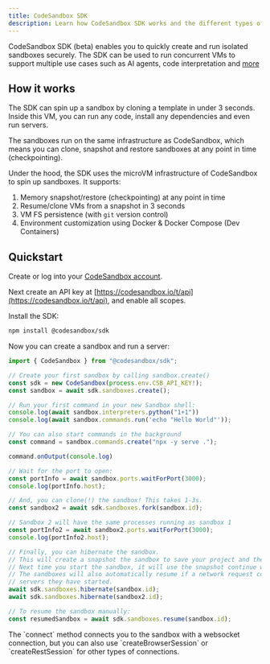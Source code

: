 ```yaml
---
title: CodeSandbox SDK
description: Learn how CodeSandbox SDK works and the different types of projects you can create and develop.
---
```



<Hero
  title="CodeSandbox SDK"
  subtitle="Programmatically spin up (AI) sandboxes"
/>

CodeSandbox SDK (beta) enables you to quickly create and run isolated sandboxes securely.
The SDK can be used to run concurrent VMs to support multiple use cases such as AI agents, code interpretation and [more](/sdk/use-cases.mdx)

## How it works

The SDK can spin up a sandbox by cloning a template in under 3 seconds. Inside this VM, you can run any code, install any dependencies and even run servers.

The sandboxes run on the same infrastructure as CodeSandbox, which means you can clone, snapshot and restore sandboxes at any point in time (checkpointing).

Under the hood, the SDK uses the microVM infrastructure of CodeSandbox to spin up sandboxes. It supports:

1. Memory snapshot/restore (checkpointing) at any point in time
2. Resume/clone VMs from a snapshot in 3 seconds
3. VM FS persistence (with `git` version control)
4. Environment customization using Docker & Docker Compose (Dev Containers)

## Quickstart

Create or log into your [CodeSandbox account](https://codesandbox.io/signin).

Next create an API key at [https://codesandbox.io/t/api](https://codesandbox.io/t/api), and enable all scopes.

Install the SDK:

```bash
npm install @codesandbox/sdk
```

Now you can create a sandbox and run a server:

```js
import { CodeSandbox } from "@codesandbox/sdk";

// Create your first sandbox by calling sandbox.create()
const sdk = new CodeSandbox(process.env.CSB_API_KEY!);
const sandbox = await sdk.sandboxes.create();

// Run your first command in your new Sandbox shell:
console.log(await sandbox.interpreters.python("1+1"))
console.log(await sandbox.commands.run('echo "Hello World"'));

// You can also start commands in the background
const command = sandbox.commands.create("npx -y serve .");

command.onOutput(console.log)

// Wait for the port to open:
const portInfo = await sandbox.ports.waitForPort(3000);
console.log(portInfo.host);

// And, you can clone(!) the sandbox! This takes 1-3s.
const sandbox2 = await sdk.sandboxes.fork(sandbox.id);

// Sandbox 2 will have the same processes running as sandbox 1
const portInfo2 = await sandbox2.ports.waitForPort(3000);
console.log(portInfo2.host);

// Finally, you can hibernate the sandbox.
// This will create a snapshot the sandbox to save your project and then stop it.
// Next time you start the sandbox, it will use the snapshot continue where you left off.
// The sandboxes will also automatically resume if a network request comes in for the
// servers they have started.
await sdk.sandboxes.hibernate(sandbox.id);
await sdk.sandboxes.hibernate(sandbox2.id);

// To resume the sandbox manually:
const resumedSandbox = await sdk.sandboxes.resume(sandbox.id);
```

<Callout>
The `connect` method connects you to the sandbox with a websocket connection, but you can also use `createBrowserSession` or `createRestSession` for other types of connections.
</Callout>
